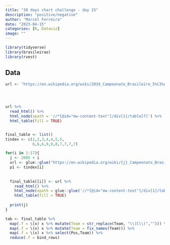```yaml
---
title: "30 days chart challenge - day 15"
description: "positive/negative"
author: "Marcel Ferreira"
date: "2023-04-15"
categories: [R, Dataviz]
image: ""
---
```


```r
library(tidyverse)
library(brasileirao)
library(rvest)
```

## Data


```r
url <- "https://en.wikipedia.org/wiki/2019_Campeonato_Brasileiro_S%C3%A9rie_A"




url %>% 
  read_html() %>% 
  html_node(xpath = '//*[@id="mw-content-text"]/div[1]/table[7]') %>% 
  html_table(fill = TRUE)


final_table <- list()
tindex <- c(2,2,3,4,4,5,5,
            6,6,6,9,9,8,7,7,7,7)

for(i in 1:17){
  j <- 2005 + i
  url <- glue::glue("https://en.wikipedia.org/wiki/{j}_Campeonato_Brasileiro_S%C3%A9rie_A")
  p1 <- tindex[i]
  
  
  final_table[[i]] <- url %>% 
    read_html() %>% 
    html_node(xpath = glue::glue('//*[@id="mw-content-text"]/div[1]/table[{p1}]')) %>% 
    html_table(fill = TRUE)
  
  print(j)
}
```
```r
tab <- final_table %>%
  map(.f = \(x) x %>% mutate(Team = str_replace(Team, "\\(C\\)",""))) %>%
  map(.f = \(x) x %>% mutate(Team = fix_names(Team))) %>%
  map(.f = \(x) x %>% select(Pos,Team)) %>%
  reduce(.f = bind_rows)
```

